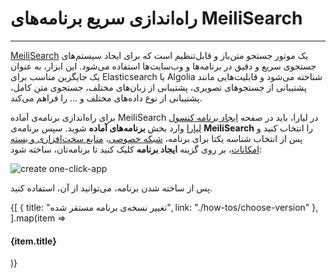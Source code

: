 

<Layout>
<Head>
<title>مستندات راه‌اندازی سریع برنامه‌های meilisearch - لیارا</title>
</Head>

# راه‌اندازی سریع برنامه‌های MeiliSearch
<hr className="mb-2" />

<a href="https://github.com/meilisearch/meilisearch" className="text-[#2196f3] ">MeiliSearch</a> یک موتور جستجو متن‌باز و قابل‌تنظیم است که برای ایجاد سیستم‌های جستجوی سریع و دقیق در برنامه‌ها و وب‌سایت‌ها استفاده می‌شود. این ابزار، به عنوان یک جایگزین مناسب برای Elasticsearch یا Algolia شناخته می‌شود و قابلیت‌هایی مانند پشتیبانی از جستجوهای تصویری، پشتیبانی از زبان‌های مختلف، جستجوی متن کامل، پشتیبانی از نوع داده‌های مختلف و ... را فراهم می‌کند.


<div className="h-4" />

برای راه‌اندازی برنامه‌ی آماده MeiliSearch در لیارا، باید در صفحه <a href="https://console.liara.ir/apps/create" className="text-[#2196f3] ">ایجاد برنامه‌ کنسول لیارا</a> وارد بخش <b>برنامه‌های آماده</b> شوید.
سپس برنامه‌ی <b>MeiliSearch</b> 
را انتخاب کنید و پس از انتخاب شناسه یکتا برای برنامه، <a href="/paas/details/private-network" className="text-[#2196f3] ">شبکه خصوصی</a>، <a href="/paas/details/plans/about" className="text-[#2196f3] ">منابع سخت‌افزاری و بسته امکانات</a>، بر روی گزینه <b>ایجاد برنامه</b> کلیک کنید تا برنامه‌تان، ساخته شود:
<div className="h-4" />
<img src="https://files.liara.ir/liara/one-click-apps/meilisearch.gif" alt="create one-click-app" />


<div className="h-4" />

پس از ساخته شدن برنامه، می‌توانید از آن، استفاده کنید.

<Section id="see-also" title="همچنین بخوانید:" />

<div className='h-2' />
<div className="grid md:grid-cols-1 gap-4">
            {[
      {
        title: "تغییر نسخه‌ی برنامه مستقر شده",
        link: "./how-tos/choose-version"
      },
  ].map(item =>
    <Link href={item.link}>
    <Card className="flex cursor-pointer w-full items-center justify-between">
        <div className="flex items-center gap-3">
        <h4>
            {item.title}
        </h4>
        </div>
        <GoArrowLeft className="ml-1" />
    </Card>
    </Link>
            )}
</div>


</Layout>